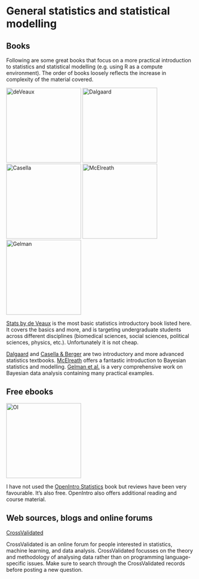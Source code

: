 # General statistics and statistical modelling

## Books
Following are some great books that focus on a more practical introduction to statistics and statistical modelling (e.g. using R as a compute environment). The order of books loosely reflects the increase in complexity of the material covered.

[<img src="deVeaux.jpg" alt="deVeaux" style="height: 200px;"/>](http://www.bookdepository.com/STATS-Richard-D-de-Veaux/9780134243900)
[<img src="dalgaard.jpg" alt="Dalgaard" style="height: 200px;"/>](https://www.bookdepository.com/Introductory-Statistics-with-R/9780387790534)
[<img src="casella.jpg" alt="Casella" style="height: 200px;"/>](http://www.bookdepository.com/Statistical-Inference-George-Casell-Roger-Berger/9780495391876)
[<img src="mcelreath.jpg" alt="McElreath" style="height: 200px;"/>](https://www.bookdepository.com/Statistical-Rethinking-Richard-McElreath/9781482253443)
[<img src="gelman.jpg" alt="Gelman" style="height: 200px;"/>](https://www.bookdepository.com/Bayesian-Data-Analysis-Andrew-Gelman/9781439840955)

[Stats by de Veaux](http://www.bookdepository.com/STATS-Richard-D-de-Veaux/9780134243900) is the most basic statistics introductory book listed here. It covers the basics and more, and is targeting undergraduate students across different disciplines (biomedical sciences, social sciences, political sciences, physics, etc.). Unfortunately it is not cheap.

[Dalgaard](https://www.bookdepository.com/Introductory-Statistics-with-R/9780387790534) and [Casella & Berger](http://www.bookdepository.com/Statistical-Inference-George-Casell-Roger-Berger/9780495391876) are two introductory and more advanced statistics textbooks. [McElreath](https://www.bookdepository.com/Statistical-Rethinking-Richard-McElreath/9781482253443) offers a fantastic introduction to Bayesian statistics and modelling. [Gelman et al.](https://www.bookdepository.com/Bayesian-Data-Analysis-Andrew-Gelman/9781439840955) is a very comprehensive work on Bayesian data analysis containing many practical examples.    


## Free ebooks

[<img src="OpenIntro_statistics.jpg" alt="OI" style="height: 200px;"/>](https://www.openintro.org/stat/textbook.php)

I have not used the [OpenIntro Statistics](https://www.openintro.org/stat/textbook.php) book but reviews have been very favourable. It's also free. OpenIntro also offers additional reading and course material.


## Web sources, blogs and online forums

[CrossValidated](http://stats.stackexchange.com/)   

CrossValidated is an online forum for people interested in statistics, machine learning, and data analysis. CrossValidated focusses on the theory and methodology of analysing data rather than on programming language-specific issues. Make sure to search through the CrossValidated records before posting a new question.
